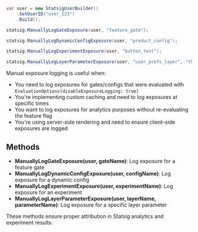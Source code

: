 ```csharp
var user = new StatsigUserBuilder()
    .SetUserID("user_123")
    .Build();

statsig.ManuallyLogGateExposure(user, "feature_gate");

statsig.ManuallyLogDynamicConfigExposure(user, "product_config");

statsig.ManuallyLogExperimentExposure(user, "button_test");

statsig.ManuallyLogLayerParameterExposure(user, "user_prefs_layer", "theme");
```

Manual exposure logging is useful when:
- You need to log exposures for gates/configs that were evaluated with `EvaluationOptions(disableExposureLogging: true)`
- You're implementing custom caching and need to log exposures at specific times
- You want to log exposures for analytics purposes without re-evaluating the feature flag
- You're using server-side rendering and need to ensure client-side exposures are logged

## Methods

- **ManuallyLogGateExposure(user, gateName)**: Log exposure for a feature gate
- **ManuallyLogDynamicConfigExposure(user, configName)**: Log exposure for a dynamic config
- **ManuallyLogExperimentExposure(user, experimentName)**: Log exposure for an experiment
- **ManuallyLogLayerParameterExposure(user, layerName, parameterName)**: Log exposure for a specific layer parameter

These methods ensure proper attribution in Statsig analytics and experiment results.
